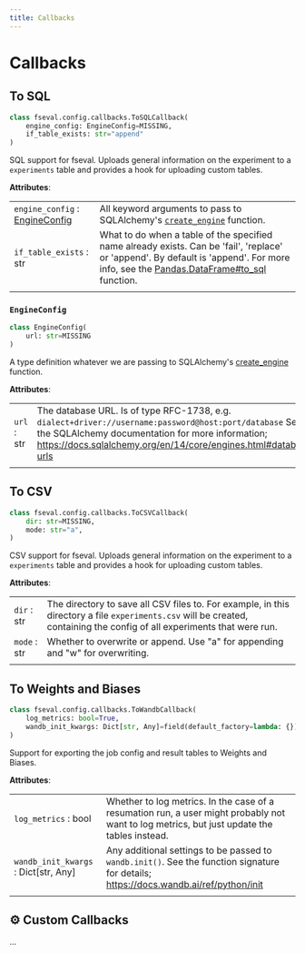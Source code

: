 ```yaml
---
title: Callbacks
---
```



# Callbacks

## To SQL


```python
class fseval.config.callbacks.ToSQLCallback(
    engine_config: EngineConfig=MISSING,
    if_table_exists: str="append"
)
```

SQL support for fseval. Uploads general information on the experiment to a `experiments` table and provides a hook for uploading custom tables.

**Attributes**:

| | |
|---|---|
| `engine_config` : [EngineConfig](#engineconfig) | All keyword arguments to pass to SQLAlchemy's [`create_engine`](https://docs.sqlalchemy.org/en/14/core/engines.html#sqlalchemy.create_engine) function. |
| `if_table_exists` : str | What to do when a table of the specified name already exists. Can be 'fail', 'replace' or 'append'. By default is 'append'. For more info, see the [Pandas.DataFrame#to_sql](https://pandas.pydata.org/docs/reference/api/pandas.DataFrame.to_sql.html) function. |
| | |



    
    
### `EngineConfig`

```python
class EngineConfig(
    url: str=MISSING
)
```

A type definition whatever we are passing to SQLAlchemy's [create_engine](https://docs.sqlalchemy.org/en/14/core/engines.html#sqlalchemy.create_engine) function.

**Attributes**:

| | |
|---|---|
| `url` : str | The database URL. Is of type RFC-1738, e.g. `dialect+driver://username:password@host:port/database` See the SQLAlchemy documentation for more information; https://docs.sqlalchemy.org/en/14/core/engines.html#database-urls |
| | |


## To CSV


```python
class fseval.config.callbacks.ToCSVCallback(
    dir: str=MISSING,
    mode: str="a",
)
```


CSV support for fseval. Uploads general information on the experiment to a `experiments` table and provides a hook for uploading custom tables.

**Attributes**:

| | |
|---|---|
| `dir` : str | The directory to save all CSV files to. For example, in this directory a file `experiments.csv` will be created, containing the config of all experiments that were run. |
| `mode` : str | Whether to overwrite or append. Use "a" for appending and "w" for overwriting. |
| | |



## To Weights and Biases

```python
class fseval.config.callbacks.ToWandbCallback(
    log_metrics: bool=True,
    wandb_init_kwargs: Dict[str, Any]=field(default_factory=lambda: {}),
)
```

Support for exporting the job config and result tables to Weights and Biases.
    
**Attributes**:

| | |
|---|---|
| `log_metrics` : bool | Whether to log metrics. In the case of a resumation run, a user might probably not want to log metrics, but just update the tables instead. |
| `wandb_init_kwargs` : Dict[str, Any] | Any additional settings to be passed to `wandb.init()`. See the function signature for details; https://docs.wandb.ai/ref/python/init |
| | |


## ⚙️ Custom Callbacks
...